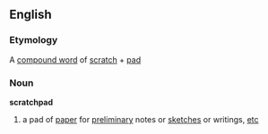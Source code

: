 ==English==
===Etymology===
A [[compound word]] of [[scratch]] + [[pad]]

===Noun===
'''scratchpad''' {{wikipedia}}
#a pad of [[paper]] for [[preliminary]] notes or [[sketch]]es or writings, [[etc]]